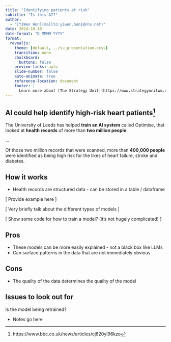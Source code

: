 ```yaml
---
title: "Identifying patients at risk"
subtitle: "Is this AI?"
author: 
  - "[YiWen Hon](mailto:yiwen.hon1@nhs.net)"
date: 2024-10-10
date-format: "D MMMM YYYY"
format:
  revealjs:
    theme: [default, ../su_presentation.scss]
    transition: none
    chalkboard:
      buttons: false
    preview-links: auto
    slide-number: false
    auto-animate: true
    reference-location: document
    footer: |
      Learn more about [The Strategy Unit](https://www.strategyunitwm.nhs.uk/)
---
```


## AI could help identify high-risk heart patients^[https://www.bbc.co.uk/news/articles/cj620yl96kzo]

The University of Leeds has helped **train an AI system** called Optimise, that looked at **health records** of more than **two million people**.

...

Of those two million records that were scanned, more than **400,000 people** were identified as being high risk for the likes of heart failure, stroke and diabetes.


## How it works

- Health records are structured data - can be stored in a table / dataframe

[ Provide example here ]

[ Very briefly talk about the different types of models ]

[ Show some code for how to train a model? (it's not hugely complicated) ]

## Pros

- These models can be more easily explained - not a black box like LLMs
- Can surface patterns in the data that are not immediately obvious

## Cons

- The quality of the data determines the quality of the model

## Issues to look out for

Is the model being retrained?

::: {.notes}

- Notes go here

:::


